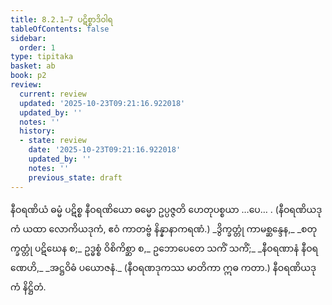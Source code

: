 ```yaml
---
title: 8.2.1–7 ပဋိစ္စာဒိဝါရ
tableOfContents: false
sidebar:
  order: 1
type: tipitaka
basket: ab
book: p2
review:
  current: review
  updated: '2025-10-23T09:21:16.922018'
  updated_by: ''
  notes: ''
  history:
  - state: review
    date: '2025-10-23T09:21:16.922018'
    updated_by: ''
    notes: ''
    previous_state: draft
---
```



<ReviewStatus review={frontmatter.review} showDetails={true} />

<HypothesisAnnotation frontmatter={frontmatter} />

<DynamicBreadcrumb />

<Division number="51" book="p2" e="ch" v="38" p="226">

<Paragraph number="1990" book="p2">
နီဝရဏိယံ ဓမ္မံ ပဋိစ္စ နီဝရဏိယော ဓမ္မော ဥပ္ပဇ္ဇတိ ဟေတုပစ္စယာ …ပေ… . (နီဝရဏိယဒုကံ ယထာ လောကိယဒုကံ, ဧဝံ ကာတဗ္ဗံ နိန္နာနာကရဏံ.)
</Paragraph>

<Paragraph number="1991" book="p2">
_ဒွိက္ခတ္တုံ ကာမစ္ဆန္ဒေန,_  
_စတုက္ခတ္တုံ ပဋိဃေန စ;_  
ဥဒ္ဓစ္စံ ဝိစိကိစ္ဆာ စ,_  
ဥဘောပေတေ သကိံ သကိံ;_  
_နီဝရဏာနံ နီဝရဏေဟိ,_  
_အဋ္ဌဝိဓံ ပယောဇနံ._  


</Paragraph>
</Division>

<Paragraph number="1992" type="center" book="p2">
(နီဝရဏဒုကဿ မာတိကာ ဣဓ ကတာ.)



</Paragraph>

<Paragraph number="1993" type="center" book="p2">
နီဝရဏိယဒုကံ နိဋ္ဌိတံ.
</Paragraph>
